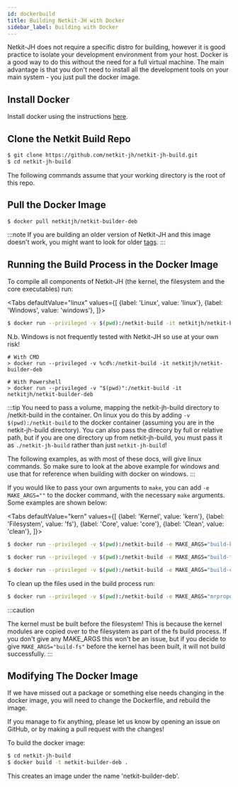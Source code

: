 ```yaml
---
id: dockerbuild
title: Building Netkit-JH with Docker
sidebar_label: Building with Docker
---
```



Netkit-JH does not require a specific distro for building, however it is good practice to isolate your development environment from your host. Docker is a good way to do this without the need for a full virtual machine. The main advantage is that you don't need to install all the development tools on your main system - you just pull the docker image.


## Install Docker

Install docker using the instructions [here](https://docs.docker.com/engine/install/).


## Clone the Netkit Build Repo

```bash
$ git clone https://github.com/netkit-jh/netkit-jh-build.git
$ cd netkit-jh-build
```

The following commands assume that your working directory
is the root of this repo.

## Pull the Docker Image

```bash
$ docker pull netkitjh/netkit-builder-deb
```

:::note
If you are building an older version of Netkit-JH and this image doesn't work, you might want to look for older [tags](https://hub.docker.com/r/netkitjh/netkit-builder-deb/tags).
:::

## Running the Build Process in the Docker Image

To compile all components of Netkit-JH (the kernel, the filesystem and the core executables) run:

<Tabs
  defaultValue="linux"
  values={[
    {label: 'Linux', value: 'linux'},
    {label: 'Windows', value: 'windows'},
  ]}>
  <TabItem value="linux">

```bash
$ docker run --privileged -v $(pwd):/netkit-build -it netkitjh/netkit-builder-deb
```
  </TabItem>
  <TabItem value="windows">

N.b. Windows is not frequently tested with Netkit-JH so use at your own risk!

```
# With CMD
> docker run --privileged -v %cd%:/netkit-build -it netkitjh/netkit-builder-deb

# With Powershell
> docker run --privileged -v "$(pwd)":/netkit-build -it netkitjh/netkit-builder-deb
```
  </TabItem>
</Tabs>

:::tip
You need to pass a volume, mapping the netkit-jh-build directory to /netkit-build in the container. On linux you do this by adding `-v $(pwd):/netkit-build` to the docker container (assuming you are in the netkit-jh-build directory). You can also pass the direcory by full or relative path, but if you are one directory up from netkit-jh-build, you must pass it as `./netkit-jh-build` rather than just `netkit-jh-build`!

The following examples, as with most of these docs, will give linux commands. So make sure to look at the above example for windows and use that for reference when building with docker on windows.
:::


If you would like to pass your own arguments to `make`, you can add `-e MAKE_ARGS=""` to the docker command, with the necessary `make` arguments. Some examples are shown below:

<Tabs
  defaultValue="kern"
  values={[
    {label: 'Kernel', value: 'kern'},
    {label: 'Filesystem', value: 'fs'},
    {label: 'Core', value: 'core'},
    {label: 'Clean', value: 'clean'},
  ]}>
  <TabItem value="kern">

```bash
$ docker run --privileged -v $(pwd):/netkit-build -e MAKE_ARGS="build-kernel" -it netkit-builder-deb
```
  </TabItem>
  <TabItem value="fs">

```bash
$ docker run --privileged -v $(pwd):/netkit-build -e MAKE_ARGS="build-fs" -it netkit-builder-deb
```
  </TabItem>
  <TabItem value="core">

```bash
$ docker run --privileged -v $(pwd):/netkit-build -e MAKE_ARGS="build-core" -it netkit-builder-deb
```
  </TabItem>
  <TabItem value="clean">

To clean up the files used in the build process run:

```bash
$ docker run --privileged -v $(pwd):/netkit-build -e MAKE_ARGS="mrproper" -it netkit-builder-deb
```
  </TabItem>
</Tabs>

:::caution

The kernel must be built before the filesystem! This is because the kernel modules are copied over to the filesystem as part of the fs build process. If you don't give any MAKE_ARGS this won't be an issue, but if you decide to give `MAKE_ARGS="build-fs"` before the kernel has been built, it will not build successfully.
:::

## Modifying The Docker Image

If we have missed out a package or something else needs changing in the docker image, you will need to change the Dockerfile, and rebuild the image.

If you manage to fix anything, please let us know by opening an issue on GitHub, or by making a pull request with the changes!

To build the docker image:

```bash
$ cd netkit-jh-build
$ docker build -t netkit-builder-deb .
```

This creates an image under the name 'netkit-builder-deb'.

